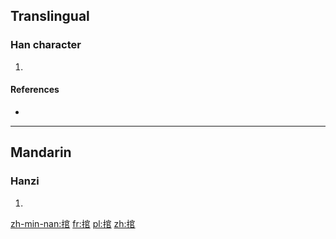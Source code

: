 ==Translingual==

===Han character===
{{Han char|rn=64|rad=手|as=08|sn=11|four=|canj=手十口口 (QJRR)}}

# {{defn|Han|sort=手08}}

====References====
* {{Han ref|kx=0436.030|dkj=12226|dj=0785.160|hdz=31906.080|uh=637E|ud=25470}}

----

==Mandarin==

===Hanzi===
{{cmn-hanzi|pin=[[wò]] ([[wo4]]), [[sào]] ([[sao4]])|wg=wo<sup>4</sup>, sao<sup>4</sup>}}

# {{defn|lang=cmn|sort=手08}}

[[zh-min-nan:捾]]
[[fr:捾]]
[[pl:捾]]
[[zh:捾]]